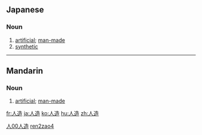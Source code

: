 ==Japanese==
{{ja-kanjitab|人|造}}

===Noun===
{{ja-noun|k|hira=じんぞう|rom=jinzô|hidx=しんぞう'}}

# [[artificial]]; [[man-made]]
# [[synthetic]]

----

==Mandarin==
{{zh-hanzi|[[人]][[造]]}}

===Noun===
{{cmn-noun|ts|pin=rénzào|pint=ren2zao4|rs=人00}}

# [[artificial]]; [[man-made]]

[[Category:cmn:Elementary Mandarin in traditional script|人00人造]]
[[Category:cmn:Elementary Mandarin in simplified script|ren2zao4]]

[[fr:人造]]
[[ja:人造]]
[[ko:人造]]
[[hu:人造]]
[[zh:人造]]